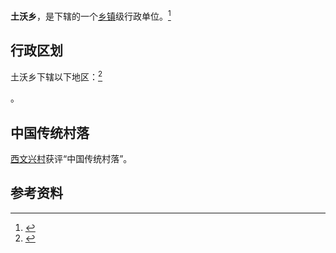 {{中国乡级行政区|14/05/21/201/000}}

'''土沃乡'''，是{{PRC admin/fullname|14/05/21/201/000|3}}下辖的一个[[乡镇|乡镇]]级行政单位。<ref>{{PRC admin/ref sgc|{{PRC admin/parent|14/05/21/201/000}}}}</ref>

== 行政区划 ==

土沃乡下辖以下地区：<ref>{{PRC admin/ref sgc|14/05/21/201/000}}</ref>

{{PRC admin/children|14/05/21/201/000}}。

==中国传统村落==
[[西文兴村|西文兴村]]获评“中国传统村落”。

== 参考资料 ==

{{reflist}}

{{行政区划小作品}}
{{PRC admin/navcat|14/05/21/201/000}}